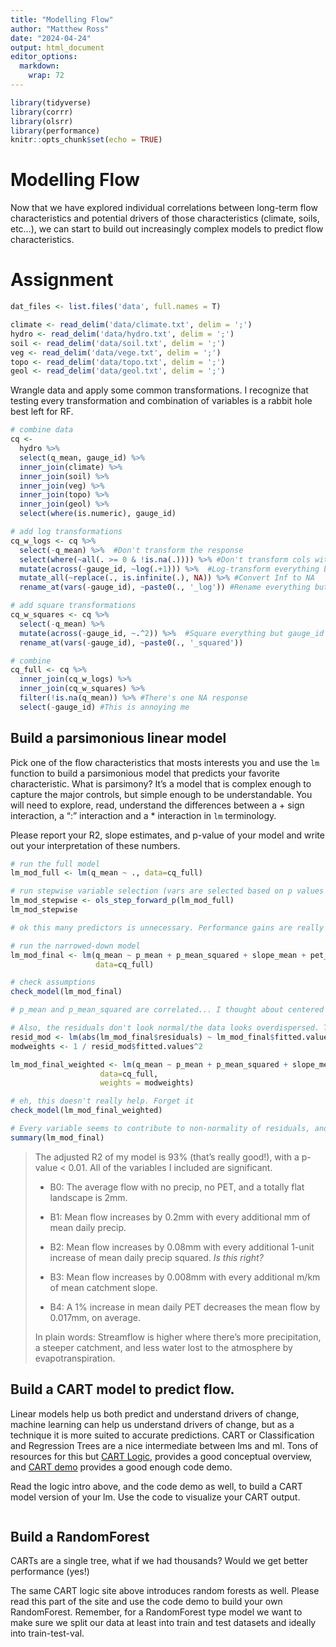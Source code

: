 ```yaml
---
title: "Modelling Flow"
author: "Matthew Ross"
date: "2024-04-24"
output: html_document
editor_options: 
  markdown: 
    wrap: 72
---
```


```r

library(tidyverse)
library(corrr)
library(olsrr)
library(performance)
knitr::opts_chunk$set(echo = TRUE)
```

# Modelling Flow

Now that we have explored individual correlations between long-term flow
characteristics and potential drivers of those characteristics (climate,
soils, etc...), we can start to build out increasingly complex models to
predict flow characteristics.

# Assignment

```r
dat_files <- list.files('data', full.names = T)

climate <- read_delim('data/climate.txt', delim = ';')
hydro <- read_delim('data/hydro.txt', delim = ';')
soil <- read_delim('data/soil.txt', delim = ';')
veg <- read_delim('data/vege.txt', delim = ';')
topo <- read_delim('data/topo.txt', delim = ';')
geol <- read_delim('data/geol.txt', delim = ';')
```

Wrangle data and apply some common transformations. I recognize that
testing every transformation and combination of variables is a rabbit
hole best left for RF.

```r
# combine data
cq <- 
  hydro %>% 
  select(q_mean, gauge_id) %>%
  inner_join(climate) %>%
  inner_join(soil) %>%
  inner_join(veg) %>%
  inner_join(topo) %>%
  inner_join(geol) %>%
  select(where(is.numeric), gauge_id) 

# add log transformations
cq_w_logs <- cq %>% 
  select(-q_mean) %>%  #Don't transform the response
  select(where(~all(. >= 0 & !is.na(.)))) %>% #Don't transform cols with neg values 
  mutate(across(-gauge_id, ~log(.+1))) %>%  #Log-transform everything but gauge_id
  mutate_all(~replace(., is.infinite(.), NA)) %>% #Convert Inf to NA
  rename_at(vars(-gauge_id), ~paste0(., '_log')) #Rename everything but gauge_id

# add square transformations
cq_w_squares <- cq %>% 
  select(-q_mean) %>%
  mutate(across(-gauge_id, ~.^2)) %>%  #Square everything but gauge_id
  rename_at(vars(-gauge_id), ~paste0(., '_squared'))

# combine
cq_full <- cq %>%
  inner_join(cq_w_logs) %>%
  inner_join(cq_w_squares) %>%
  filter(!is.na(q_mean)) %>% #There's one NA response
  select(-gauge_id) #This is annoying me 
```

## Build a parsimonious linear model

Pick one of the flow characteristics that mosts interests you and use
the `lm` function to build a parsimonious model that predicts your
favorite characteristic. What is parsimony? It's a model that is complex
enough to capture the major controls, but simple enough to be
understandable. You will need to explore, read, understand the
differences between a + sign interaction, a ":" interaction and a \*
interaction in `lm` terminology.

Please report your R2, slope estimates, and p-value of your model and
write out your interpretation of these numbers.

```r
# run the full model
lm_mod_full <- lm(q_mean ~ ., data=cq_full)

# run stepwise variable selection (vars are selected based on p values until there's none left)
lm_mod_stepwise <- ols_step_forward_p(lm_mod_full)
lm_mod_stepwise

# ok this many predictors is unnecessary. Performance gains are really in the top 4 vars.

# run the narrowed-down model
lm_mod_final <- lm(q_mean ~ p_mean + p_mean_squared + slope_mean + pet_mean_log, 
                   data=cq_full)

# check assumptions
check_model(lm_mod_final)

# p_mean and p_mean_squared are correlated... I thought about centered them but decided I didn't know enough about that.

# Also, the residuals don't look normal/the data looks overdispersed. Try weighting the residuals
resid_mod <- lm(abs(lm_mod_final$residuals) ~ lm_mod_final$fitted.values)
modweights <- 1 / resid_mod$fitted.values^2

lm_mod_final_weighted <- lm(q_mean ~ p_mean + p_mean_squared + slope_mean + pet_mean_log,
                    data=cq_full,
                    weights = modweights)

# eh, this doesn't really help. Forget it
check_model(lm_mod_final_weighted)

# Every variable seems to contribute to non-normality of residuals, and I haven't found any transformations that help. I'll say phooey and hope RF can solve these problems. But I'll go ahead and interpret the unweighted 4-var model.
summary(lm_mod_final)
```

> The adjusted R2 of my model is 93% (that's really good!), with a
> p-value \< 0.01. All of the variables I included are significant.
>
> -   B0: The average flow with no precip, no PET, and a totally flat
>     landscape is 2mm.
>
> -   B1: Mean flow increases by 0.2mm with every additional mm of mean
>     daily precip.
>
> -   B2: Mean flow increases by 0.08mm with every additional 1-unit
>     increase of mean daily precip squared. *Is this right?*
>
> -   B3: Mean flow increases by 0.008mm with every additional m/km of
>     mean catchment slope.
>
> -   B4: A 1% increase in mean daily PET decreases the mean flow by
>     0.017mm, on average.
>
> In plain words: Streamflow is higher where there's more precipitation,
> a steeper catchment, and less water lost to the atmosphere by
> evapotranspiration.

## Build a CART model to predict flow.

Linear models help us both predict and understand drivers of change,
machine learning can help us understand drivers of change, but as a
technique it is more suited to accurate predictions. CART or
Classification and Regression Trees are a nice intermediate between lms
and ml. Tons of resources for this but [CART
Logic](https://koalaverse.github.io/machine-learning-in-R/decision-trees.html#cart-software-in-r),
provides a good conceptual overview, and [CART
demo](https://www.statmethods.net/advstats/cart.html) provides a good
enough code demo.

Read the logic intro above, and the code demo as well, to build a CART
model version of your lm. Use the code to visualize your CART output.

```r

```

## Build a RandomForest

CARTs are a single tree, what if we had thousands? Would we get better
performance (yes!)

The same CART logic site above introduces random forests as well. Please
read this part of the site and use the code demo to build your own
RandomForest. Remember, for a RandomForest type model we want to make
sure we split our data at least into train and test datasets and ideally
into train-test-val.

```r

```
